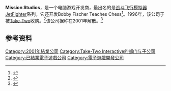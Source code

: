 {{NoteTA
| G1=Games
}}

'''Mission Studios'''，是一个电脑游戏开发商，最出名的是[[空战模拟游戏|战斗飞行模拟器]]JetFighter系列。它还开发Bobby Fischer Teaches Chess<ref name="Moby Games entry for Bobby Fischer Teaches Chess">{{cite web | url = http://www.mobygames.com/game/bobby-fischer-teaches-chess | title = Moby Games entry for Bobby Fischer Teaches Chess | date =  | accessdate = 2009-03-18 | archive-date = 2020-06-26 | archive-url = https://web.archive.org/web/20200626013155/https://www.mobygames.com/game/bobby-fischer-teaches-chess | dead-url = no }}</ref>。1996年，该公司于被[[Take-Two|Take-Two]]收购。<ref name="SEC filing">{{cite web | url = http://www.sec.gov/Archives/edgar/data/946581/0000891554-98-000123.txt | title = SEC filing | date =  | accessdate = 2009-03-18 | archive-date = 2012-10-25 | archive-url = https://web.archive.org/web/20121025101443/http://www.sec.gov/Archives/edgar/data/946581/0000891554-98-000123.txt | dead-url = no }}</ref>该公司据称在2001年解散。<ref name="Jetfighter IV: Fortress America Unofficial Strategy Guide and FAQ">{{cite web | url = http://www.the-spoiler.com/OTHER/Take.2.interactive.software/jetfighter.4.1.html | title = Jetfighter IV: Fortress America Unofficial Strategy Guide and FAQ | date =  | accessdate = 2009-03-18 | archive-date = 2021-01-15 | archive-url = https://web.archive.org/web/20210115180014/https://the-spoiler.com/OTHER/Take.2.interactive.software/jetfighter.4.1.html | dead-url = no }}</ref>

==参考资料==
{{Reflist}}

{{Take-Two Interactive}}

{{DEFAULTSORT:Mission Studios}}
[[Category:2001年結業公司|Category:2001年結業公司]]
[[Category:Take-Two_Interactive的部门与子公司|Category:Take-Two Interactive的部门与子公司]]
[[Category:已結業電子遊戲公司|Category:已結業電子遊戲公司]]
[[Category:電子遊戲開發公司|Category:電子遊戲開發公司]]

{{TakeTwo-stub}}
{{videogame-company-stub}}